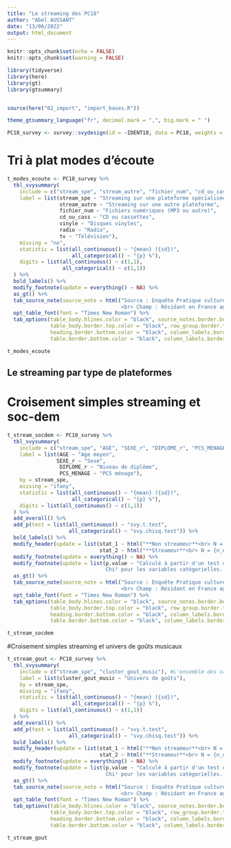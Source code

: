 ```yaml
---
title: "Le streaming des PC18"
author: "Abel AUSSANT"
date: "13/06/2022"
output: html_document
---
```


```r
knitr::opts_chunk$set(echo = FALSE)
knitr::opts_chunk$set(warning = FALSE)

library(tidyverse)
library(here)
library(gt)
library(gtsummary)


source(here("02_import", "import_bases.R"))

theme_gtsummary_language("fr", decimal.mark = ",", big.mark = " ")

PC18_survey <- survey::svydesign(id = ~IDENT18, data = PC18, weights = PC18$POND)
```

# Tri à plat modes d'écoute

```r
t_modes_ecoute <- PC18_survey %>%
  tbl_svysummary(
    include = c("stream_spe", "stream_autre", "fichier_num", "cd_ou_cass", "vinyle", "radio", "tv"), #L'ensemble des variables que l'on veut dans le tableau
    label = list(stream_spe ~ "Streaming sur une plateforme spécialisée (Spotify, Deezer, Qobuz, etc.)",
                 stream_autre ~ "Streaming sur une autre plateforme",
                 fichier_num ~ "Fichiers numériques (MP3 ou autre)",
                 cd_ou_cass ~ "CD ou cassettes",
                 vinyle ~ "Disques vinyles",
                 radio ~ "Radio",
                 tv ~ "Télévision"),
    missing = "no",
    statistic = list(all_continuous() ~ "{mean} ({sd})",
                     all_categorical() ~ "{p} %"),
    digits = list(all_continuous() ~ c(1,1),
                  all_categorical() ~ c(1,1))
  ) %>%
  bold_labels() %>%
  modify_footnote(update = everything() ~ NA) %>%
  as_gt() %>%
  tab_source_note(source_note = html("Source : Enquête Pratique culturelles des français 2018. Pourcentages pondérés. Effectifs non pondérés.
                                     <br> Champ : Résidant en France agés de 15 ans et plus, déclarant écouter de la musique.")) %>%
  opt_table_font(font = "Times New Roman") %>%
  tab_options(table_body.hlines.color = "black", source_notes.border.bottom.color = "black", table_body.border.bottom.color = "black",
              table_body.border.top.color = "black", row_group.border.top.color = "black", row_group.border.bottom.color = "black",
              heading.border.bottom.color = "black", column_labels.border.top.color = "black",  table.border.top.color = "black",
              table.border.bottom.color = "black", column_labels.border.bottom.color = "black")

t_modes_ecoute
```

## Le streaming par type de plateformes

# Croisement simples streaming et soc-dem

```r
t_stream_socdem <- PC18_survey %>%
  tbl_svysummary(
    include = c("stream_spe", "AGE", "SEXE_r", "DIPLOME_r", "PCS_MENAGE"), #L'ensemble des variables que l'on veut dans le tableau
    label = list(AGE ~ "Age moyen",
                SEXE_r ~ "Sexe",
                 DIPLOME_r ~ "Niveau de diplôme",
                 PCS_MENAGE ~ "PCS ménage"),
    by = stream_spe,
    missing = "ifany",
    statistic = list(all_continuous() ~ "{mean} ({sd})",
                     all_categorical() ~ "{p} %"),
    digits = list(all_continuous() ~ c(1,1))
  ) %>%
  add_overall() %>%
  add_p(test = list(all_continuous() ~ "svy.t.test",
                    all_categorical() ~ "svy.chisq.test")) %>%
  bold_labels() %>%
  modify_header(update = list(stat_1 ~ html("**Non streameur**<br> N = {n_unweighted}"),
                              stat_2 ~ html("**Streameur**<br> N = {n_unweighted}"))) %>%
  modify_footnote(update = everything() ~ NA) %>%
  modify_footnote(update = list(p.value ~ "Calculé à partir d'un test de Student pour les variables continues, 
                                Chi² pour les variables catégorielles. Tests spécifiques aux données de sondage.")) %>% 
  as_gt() %>%
  tab_source_note(source_note = html("Source : Enquête Pratique culturelles des français 2018. Pourcentages pondérés. Effectifs non pondérés.
                                     <br> Champ : Résidant en France agés de 15 ans et plus, déclarant écouter de la musique.")) %>%
  opt_table_font(font = "Times New Roman") %>%
  tab_options(table_body.hlines.color = "black", source_notes.border.bottom.color = "black", table_body.border.bottom.color = "black",
              table_body.border.top.color = "black", row_group.border.top.color = "black", row_group.border.bottom.color = "black",
              heading.border.bottom.color = "black", column_labels.border.top.color = "black",  table.border.top.color = "black",
              table.border.bottom.color = "black", column_labels.border.bottom.color = "black")

t_stream_socdem
```

#Croisement simples streaming et univers de goûts musicaux

```r
t_stream_gout <- PC18_survey %>%
  tbl_svysummary(
    include = c("stream_spe", "cluster_gout_music"), #L'ensemble des variables que l'on veut dans le tableau
    label = list(cluster_gout_music ~ "Univers de goûts"),
    by = stream_spe,
    missing = "ifany",
    statistic = list(all_continuous() ~ "{mean} ({sd})",
                     all_categorical() ~ "{p} %"),
    digits = list(all_continuous() ~ c(1,1))
  ) %>%
  add_overall() %>%
  add_p(test = list(all_continuous() ~ "svy.t.test",
                    all_categorical() ~ "svy.chisq.test")) %>%
  bold_labels() %>%
  modify_header(update = list(stat_1 ~ html("**Non streameur**<br> N = {n_unweighted}"),
                              stat_2 ~ html("**Streameur**<br> N = {n_unweighted}"))) %>%
  modify_footnote(update = everything() ~ NA) %>%
  modify_footnote(update = list(p.value ~ "Calculé à partir d'un test de Student pour les variables continues, 
                                Chi² pour les variables catégorielles. Tests spécifiques aux données de sondage.")) %>% 
  as_gt() %>%
  tab_source_note(source_note = html("Source : Enquête Pratique culturelles des français 2018. Pourcentages pondérés. Effectifs non pondérés.
                                     <br> Champ : Résidant en France agés de 15 ans et plus, déclarant écouter de la musique.")) %>%
  opt_table_font(font = "Times New Roman") %>%
  tab_options(table_body.hlines.color = "black", source_notes.border.bottom.color = "black", table_body.border.bottom.color = "black",
              table_body.border.top.color = "black", row_group.border.top.color = "black", row_group.border.bottom.color = "black",
              heading.border.bottom.color = "black", column_labels.border.top.color = "black",  table.border.top.color = "black",
              table.border.bottom.color = "black", column_labels.border.bottom.color = "black")

t_stream_gout
```
